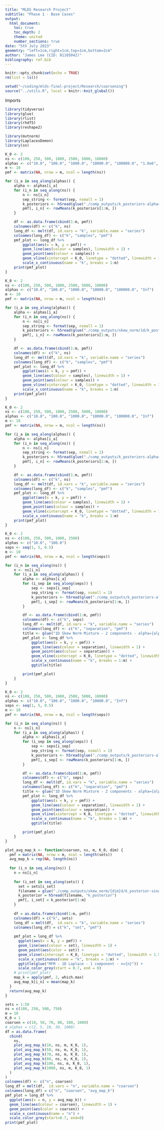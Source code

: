 ```yaml
---
title: "MLDS Research Project"
subtitle: "Phase 1 - Base Cases"
output:
  html_document:
    toc: true
    toc_depth: 2
    theme: united
    number_sections: true
date: "5th July 2023"
geometry: "left=1cm,right=1cm,top=1cm,bottom=2cm"
author: "James Lee (CID: 01185042)"
bibliography: ref.bib
---
```


```r
knitr::opts_chunk$set(echo = TRUE)
rm(list = ls())
```


```r
setwd("~/coding/mlds-final-project/Research/coarsening")
source("../utils.R", local = knitr::knit_global())
```

Imports
```r
library(tidyverse)
library(glue)
library(rlist)
library(rhdf5)
library(reshape2)

library(mvtnorm)
library(LaplacesDemon)
library(sn)
```

```r
K_0 <- 2
ns <- c(100, 250, 500, 1000, 2500, 5000, 10000)
alphas <- c("10.0", "100.0", "1000.0", "10000.0", "100000.0", "1.0e6", "Inf")
m <- 10
pmf <- matrix(NA, nrow = m, ncol = length(ns))

for (i_a in seq_along(alphas)) {
    alpha <- alphas[i_a]
    for (i_n in seq_along(ns)) {
        n <- ns[i_n]
        sep_string <- format(sep, nsmall = 1)
        k_posteriors <- h5read(glue("./comp_outputs/k_posteriors-alpha={alpha}-n={n}-skew_norm_mixtures.jld"), "k_posteriors")
        pmf[, i_n] <- rowMeans(k_posteriors[1:m, ])
    }

    df <- as.data.frame(cbind(1:m, pmf))
    colnames(df) <- c("k", ns)
    long_df <- melt(df, id.vars = "k", variable.name = "series")
    colnames(long_df) <- c("k", "samples", "pmf")
    pmf_plot <- long_df %>%
        ggplot(aes(x = k, y = pmf)) +
        geom_line(aes(colour = samples), linewidth = 1) +
        geom_point(aes(colour = samples)) +
        geom_vline(xintercept = K_0, linetype = "dotted", linewidth = 1.5) +
        scale_x_continuous(name = "k", breaks = 1:m)
    print(pmf_plot)
}
```

```r
K_0 <- 2
ns <- c(100, 250, 500, 1000, 2500, 5000, 10000)
alphas <- c("10.0", "100.0", "1000.0", "10000.0", "100000.0", "Inf")
m <- 10
pmf <- matrix(NA, nrow = m, ncol = length(ns))

for (i_a in seq_along(alphas)) {
    alpha <- alphas[i_a]
    for (i_n in seq_along(ns)) {
        n <- ns[i_n]
        sep_string <- format(sep, nsmall = 1)
        k_posteriors <- h5read(glue("./comp_outputs/skew_norm/1d/k_posteriors-single_skew_normal_1d-coarsen={alpha}-alpha=7-n={n}-set=1.jld"), "k_posteriors")
        pmf[, i_n] <- rowMeans(k_posteriors[1:m, ])
    }

    df <- as.data.frame(cbind(1:m, pmf))
    colnames(df) <- c("k", ns)
    long_df <- melt(df, id.vars = "k", variable.name = "series")
    colnames(long_df) <- c("k", "samples", "pmf")
    pmf_plot <- long_df %>%
        ggplot(aes(x = k, y = pmf)) +
        geom_line(aes(colour = samples), linewidth = 1) +
        geom_point(aes(colour = samples)) +
        geom_vline(xintercept = K_0, linetype = "dotted", linewidth = 1.5) +
        scale_x_continuous(name = "k", breaks = 1:m)
    print(pmf_plot)
}
```





```r
K_0 <- 2
ns <- c(100, 250, 500, 1000, 2500, 5000, 10000)
alphas <- c("10.0", "100.0", "1000.0", "10000.0", "100000.0", "Inf")
m <- 10
pmf <- matrix(NA, nrow = m, ncol = length(ns))

for (i_a in seq_along(alphas)) {
    alpha <- alphas[i_a]
    for (i_n in seq_along(ns)) {
        n <- ns[i_n]
        sep_string <- format(sep, nsmall = 1)
        k_posteriors <- h5read(glue("./comp_outputs/k_posteriors-alpha={alpha}-n={n}-student_t_mixtures.jld"), "k_posteriors")
        pmf[, i_n] <- rowMeans(k_posteriors[1:m, ])
    }

    df <- as.data.frame(cbind(1:m, pmf))
    colnames(df) <- c("k", ns)
    long_df <- melt(df, id.vars = "k", variable.name = "series")
    colnames(long_df) <- c("k", "samples", "pmf")
    pmf_plot <- long_df %>%
        ggplot(aes(x = k, y = pmf)) +
        geom_line(aes(colour = samples), linewidth = 1) +
        geom_point(aes(colour = samples)) +
        geom_vline(xintercept = K_0, linetype = "dotted", linewidth = 1.5) +
        scale_x_continuous(name = "k", breaks = 1:m)
    print(pmf_plot)
}
```
```r
K_0 <- 2
ns <- c(100, 250, 500, 1000, 2500)
alphas <- c("10.0", "100.0")
seps <- seq(1, 5, 0.5)
m <- 10
pmf <- matrix(NA, nrow = m, ncol = length(seps))

for (i_n in seq_along(ns)) {
    n <- ns[i_n]
    for (i_a in seq_along(alphas)) {
        alpha <- alphas[i_a]
        for (i_sep in seq_along(seps)) {
            sep <- seps[i_sep]
            sep_string <- format(sep, nsmall = 1)
            k_posteriors <- h5read(glue("./comp_outputs/k_posteriors-alpha={alpha}-n={n}-sep={sep_string}-1d_skew_norm_mixtures.jld"), "k_posteriors")
            pmf[, i_sep] <- rowMeans(k_posteriors[1:m, ])
        }

        df <- as.data.frame(cbind(1:m, pmf))
        colnames(df) <- c("k", seps)
        long_df <- melt(df, id.vars = "k", variable.name = "series")
        colnames(long_df) <- c("k", "separation", "pmf")
        title <- glue("1D Skew Norm Mixture - 2 components - alpha={alpha} - n={n}")
        pmf_plot <- long_df %>%
            ggplot(aes(x = k, y = pmf)) +
            geom_line(aes(colour = separation), linewidth = 1) +
            geom_point(aes(colour = separation)) +
            geom_vline(xintercept = K_0, linetype = "dotted", linewidth = 1.5) +
            scale_x_continuous(name = "k", breaks = 1:m) +
            ggtitle(title)

        print(pmf_plot)
    }
}
```

```r
K_0 <- 2
ns <- c(100, 250, 500, 1000, 2500, 5000, 10000)
alphas <- c("10.0", "100.0", "1000.0", "10000.0", "Inf")
seps <- seq(1, 5, 0.5)
m <- 10
pmf <- matrix(NA, nrow = m, ncol = length(seps))

for (i_n in seq_along(ns)) {
    n <- ns[i_n]
    for (i_a in seq_along(alphas)) {
        alpha <- alphas[i_a]
        for (i_sep in seq_along(seps)) {
            sep <- seps[i_sep]
            sep_string <- format(sep, nsmall = 1)
            k_posteriors <- h5read(glue("./comp_outputs/k_posteriors-alpha={alpha}-n={n}-sep={sep_string}-1d_laplace_mixtures.jld"), "k_posteriors")
            pmf[, i_sep] <- rowMeans(k_posteriors[1:m, ])
        }

        df <- as.data.frame(cbind(1:m, pmf))
        colnames(df) <- c("k", seps)
        long_df <- melt(df, id.vars = "k", variable.name = "series")
        colnames(long_df) <- c("k", "separation", "pmf")
        title <- glue("1D Skew Norm Mixture - 2 components - alpha={alpha} - n={n}")
        pmf_plot <- long_df %>%
            ggplot(aes(x = k, y = pmf)) +
            geom_line(aes(colour = separation), linewidth = 1) +
            geom_point(aes(colour = separation)) +
            geom_vline(xintercept = K_0, linetype = "dotted", linewidth = 1.5) +
            scale_x_continuous(name = "k", breaks = 1:m) +
            ggtitle(title)

        print(pmf_plot)
    }
}
```



```r
plot_avg_map_k <- function(coarsen, ns, m, K_0, dim) {
  pmf = matrix(NA, nrow = m, ncol = length(sets))
  avg_map_k = rep(NA, length(ns))
  
  for (i_n in seq_along(ns)) {
    n = ns[i_n]
    
    for (i_set in seq_along(sets)) {
      set = sets[i_set]
      filename = glue("./comp_outputs/skew_norm/{dim}d/k_posterior-single_skew_normal_{dim}d-coarsen={coarsen}-alpha=7-n={n}-set-{set}.jld")
      k_posterior = h5read(filename, "k_posterior")
      pmf[, i_set] = k_posterior[1:m]
    }
    
    df = as.data.frame(cbind(1:m, pmf))
    colnames(df) = c("k", sets)
    long_df = melt(df,  id.vars = "k", variable.name = "series")
    colnames(long_df) = c("k", "set", "pmf")
  
    pmf_plot = long_df %>%
      ggplot(aes(x = k, y = pmf)) +
      geom_line(aes(colour = set), linewidth = 1) +
      geom_point(aes(color = set)) +
      geom_vline(xintercept = K_0, linetype = "dotted", linewidth = 1.5) +
      scale_x_continuous(name = "k", breaks = 1:m) +
      ggtitle(glue("MFM - 1D Laplace - 1 component - n={n}")) +
      scale_color_grey(start = 0.7, end = 0)
    # print(pmf_plot)
    map_k = apply(pmf, 2, which.max)
    avg_map_k[i_n] = mean(map_k)
  }
  return(avg_map_k)
}

sets = 1:50
ns = c(100, 250, 500, 750)
m = 10
K_0 = 1
coarsen = c(10, 50, 70, 80, 100, 1000)
# alphas = c(2, 5, 10, 50, 1000)
df = as.data.frame(
  cbind(
    ns,
    plot_avg_map_k(10, ns, m, K_0, 1),
    plot_avg_map_k(50, ns, m, K_0, 1),
    plot_avg_map_k(70, ns, m, K_0, 1),
    plot_avg_map_k(80, ns, m, K_0, 1),
    plot_avg_map_k(100, ns, m, K_0, 1),
    plot_avg_map_k(1000, ns, m, K_0, 1)
  )
)
colnames(df) <- c("n", coarsen)
long_df = melt(df,  id.vars = "n", variable.name = "coarsen")
colnames(long_df) = c("n", "coarsen", "avg_map_k")
pmf_plot = long_df %>%
  ggplot(aes(x = n, y = avg_map_k)) +
  geom_line(aes(colour = coarsen), linewidth = 1) +
  geom_point(aes(color = coarsen)) +
  scale_x_continuous(name = "n") +
  scale_color_grey(start=0.7, end=0)
print(pmf_plot)
```






